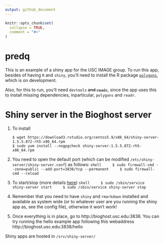 ```yaml
---
output: github_document
---
```


<!-- README.md is generated from README.Rmd. Please edit that file -->

```r
knitr::opts_chunk$set(
  collapse = TRUE,
  comment = "#>"
)
```

# predq

This is an example of a shiny app for the USC IMAGE group. To run this app, besides of having `R` and `shiny`, you'll need to install the R package [`polygons`](https://github.com/USCBiostats/polygons), which is on development.

Also, for this to run, you'll need `devtools` ~~and `readr`~~, since the app uses this to install missing dependencies, inparticular, `polygons` and `readr`.

# Shiny server in the Bioghost server

1.  To install
    
    ```shell
    $ wget https://download3.rstudio.org/centos5.9/x86_64/shiny-server-1.5.5.872-rh5-x86_64.rpm
    $ sudo yum install --nogpgcheck shiny-server-1.5.5.872-rh5-x86_64.rpm
    ```
    
2.  You need to open the default port (which can be modified `/etc/shiny-server/shiny-server.conf`) as follows:
    ```shell
    $ sudo firewall-cmd --zone=public --add-port=3838/tcp --permanent
    $ sudo firewall-cmd --reload
    ```

3.  To start/stop (more details [here](http://docs.rstudio.com/shiny-server/#upstart-ubuntu-12.04-through-14.10-redhat-6))
    ```shell
    $ sudo /sbin/service shiny-server start
    $ sudo /sbin/service shiny-server stop
    ```

4.  Remember that you need to have `shiny` and `rmarkdown` installed and available as system wide (or to whatever user are you running the shiny app as, see the config file), otherwise it won't work!

5.  Once everything is in place, go to http://bioghost.usc.edu:3838. You can try running the hello example app following this webaddress http://bioghost.usc.edu:3838/hello


Shiny apps are hosted in `/srv/shiny-server/`